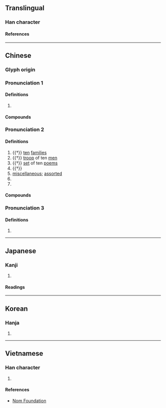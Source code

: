 {{also|甚}}
{{character info}}
{{character info|0xf9fd}}
==Translingual==
{{stroke order}}
{{stroke order|type=animate}}

===Han character===
{{Han char|rn=9|rad=人|as=02|sn=4|four=24200|canj=OJ|ids=⿰亻十}}

====References====
{{Han ref|kx=0091.060|dkj=00348|dj=0192.060|hdz=10108.020|uh=4EC0}}
{{Han ref|uh=F9FD}}

----

==Chinese==

===Glyph origin===
{{Han etym}}

===Pronunciation 1===
{{zh-forms|t2=甚}}
{{zh-pron
|m=shén,shé,2nb=variant
|c=sam6
|h=
|mn=sím
|mn-t=sim6/sib8
|w=4seq
|mc=
|oc=
|ma=y
|cat=n,num,a
}}

====Definitions====
{{zh-hanzi}}

# {{zh-only|什麼}}

====Compounds====
{{zh-der|什麼樣|什麼什麼|什麼的|不算什麼|不差什麼|幹什麼|什麼|可什麼|沒什麼|為什麼|算什麼|塔什庫爾干}}

===Pronunciation 2===
{{zh-forms}}
{{zh-pron
|m=shí
|c=sap6,zaap6
|c_note=sap6 - literary; zaap6 - variant (“miscellaneous” or alternative form of {{zh-l|*雜}})
|h=pfs=sṳ̍p
|mn-t=zab8
|w=5zeq
|mc=y
|oc=y
|ma=y
|cat=n,num,a,pn
}}

====Definitions====
{{zh-hanzi}}

# {{†}} {{lb|zh|census}} [[ten]] [[family|families]]
# {{†}} [[troop]] of ten [[men]]
# {{†}} [[set]] of ten [[poem]]s
# {{†}} {{zh-alt-form|十|ten|dot=,}} {{n-g|usually used in fractions or multiples.}}
# [[miscellaneous]]; [[assorted]]
# {{zh-alt-form|雜}}
# {{surname|zh}}

====Compounds====
{{zh-der|什錦|什葉|什葉派|什件|家什|哈什螞|素什錦|克什克騰|什一|什一之利|喀什米爾|僗什子|什不閑|喀什噶爾|什襲|什器|孟什維克|什件兒|巴什吉爾|佳什|什百|什伯|勞什骨子|什襲珍藏|勞什子|什物|什面|戈什|戈什哈|撈什子|篇什|風什|物什|闊什薩特瑪|玉龍喀什|喀什|喀拉喀什|闊什塔格|烏什|拜什吐格曼|庫米什|阿圖什|烏夏巴什}}

===Pronunciation 3===
{{zh-pron
|m=zá
}}

====Definitions====
{{zh-hanzi}}

# {{zh-only|通什}}

{{zh-cat|Ten}}

{{cln|zh|numeral symbols|numerals}}

----

==Japanese==

===Kanji===
{{ja-kanji|grade=|rs=人02}}

# {{rfdef|ja|sort=人02}}

====Readings====
{{ja-readings
|goon=じゅう<じふ
|kanon=しゅう<しふ
|kun=くみ-, とお-<とを-, ま-じる
}}

----

==Korean==

===Hanja===
{{ko-hanja|hangeul=[[십]], [[집]]|rv=sip, jip|mr=sip, chip}}

# {{rfdef|ko|sort=人02}}

----

==Vietnamese==

===Han character===
{{vi-readings|reading=[[thập]], [[lặt]], [[thậm]]|rs=人02}}

# {{rfdef|vi|sort=人02}}

====References====
* [http://nomfoundation.org/common/nom_details.php?codepoint=4ec0 Nom Foundation]